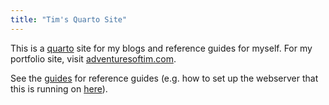 ```yaml
---
title: "Tim's Quarto Site"
---
```


This is a [quarto](https://quarto.org) site for my blogs and reference guides for myself. For my portfolio site, visit [adventuresoftim.com](https://adventuresoftim.com).


See the [guides](guides-index.html) for reference guides (e.g. how to set up the webserver that this is running on [here](guides/setting-up-webserver/index.qmd)).

